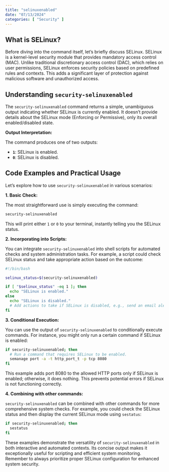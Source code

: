 ```yaml
---
title: "selinuxenabled"
date: "07/13/2024"
categories: [ "Security" ]
---
```

## What is SELinux?

Before diving into the command itself, let's briefly discuss SELinux.  SELinux is a kernel-level security module that provides mandatory access control (MAC). Unlike traditional discretionary access control (DAC), which relies on user permissions, SELinux enforces security policies based on predefined rules and contexts. This adds a significant layer of protection against malicious software and unauthorized access.


## Understanding `security-selinuxenabled`

The `security-selinuxenabled` command returns a simple, unambiguous output indicating whether SELinux is currently enabled.  It doesn't provide details about the SELinux mode (Enforcing or Permissive), only its overall enabled/disabled state.

**Output Interpretation:**

The command produces one of two outputs:

* **`1`**:  SELinux is enabled.
* **`0`**: SELinux is disabled.


## Code Examples and Practical Usage

Let's explore how to use `security-selinuxenabled` in various scenarios:


**1. Basic Check:**

The most straightforward use is simply executing the command:

```bash
security-selinuxenabled
```

This will print either `1` or `0` to your terminal, instantly telling you the SELinux status.


**2. Incorporating into Scripts:**

You can integrate `security-selinuxenabled` into shell scripts for automated checks and system administration tasks.  For example, a script could check SELinux status and take appropriate action based on the outcome:

```bash
#!/bin/bash

selinux_status=$(security-selinuxenabled)

if [ "$selinux_status" -eq 1 ]; then
  echo "SELinux is enabled."
else
  echo "SELinux is disabled."
  # Add actions to take if SELinux is disabled, e.g., send an email alert.
fi
```


**3. Conditional Execution:**

You can use the output of `security-selinuxenabled` to conditionally execute commands. For instance, you might only run a certain command if SELinux is enabled:

```bash
if security-selinuxenabled; then
  # Run a command that requires SELinux to be enabled.
  semanage port -a -t http_port_t -p tcp 8080
fi
```

This example adds port 8080 to the allowed HTTP ports only if SELinux is enabled; otherwise, it does nothing. This prevents potential errors if SELinux is not functioning correctly.


**4. Combining with other commands:**

`security-selinuxenabled` can be combined with other commands for more comprehensive system checks.  For example, you could check the SELinux status and then display the current SELinux mode using `sestatus`:

```bash
if security-selinuxenabled; then
  sestatus
fi
```


These examples demonstrate the versatility of `security-selinuxenabled` in both interactive and automated contexts.  Its concise output makes it exceptionally useful for scripting and efficient system monitoring.  Remember to always prioritize proper SELinux configuration for enhanced system security.

